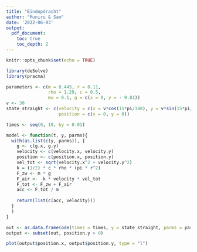 ```yaml
---
title: "Eindopdracht"
author: "Muniru & Sam"
date: '2022-06-03'
output:
  pdf_document:
    toc: true
    toc_depth: 2
---
```


```r
knitr::opts_chunk$set(echo = TRUE)
```

```r
library(deSolve)
library(pracma)

parameters <- c(m = 0.445, r = 0.11,
                rho = 1.29, c = 0.5,
                mu = 0.1, g = c(x = 0, y = - 9.81))
v <- 30
state_straight <- c(velocity = c(x = v*cos(15*pi/180), y = v*sin(15*pi/180)),
                    position = c(x = 0, y = 0))

times <- seq(0, 10, by = 0.01)

model <- function(t, y, parms){
  with(as.list(c(y, parms)), {
    g <- c(g.x, g.y)
    velocity <- c(velocity.x, velocity.y)
    position <- c(position.x, position.y)
    vel_tot <- sqrt(velocity.x^2 + velocity.y^2)
    k = (1/2) * c * rho * (pi * r^2)
    F_zw <- m * g
    F_air <- -k * velocity * vel_tot
    F_tot <- F_zw + F_air
    acc <- F_tot / m
    
    return(list(c(acc, velocity)))
  }
  )
}

out <- as.data.frame(ode(times = times, y = state_straight, parms = parameters, func = model, method = "euler"))
output <- subset(out, position.y > 0)

plot(output$position.x, output$position.y, type = "l")

```